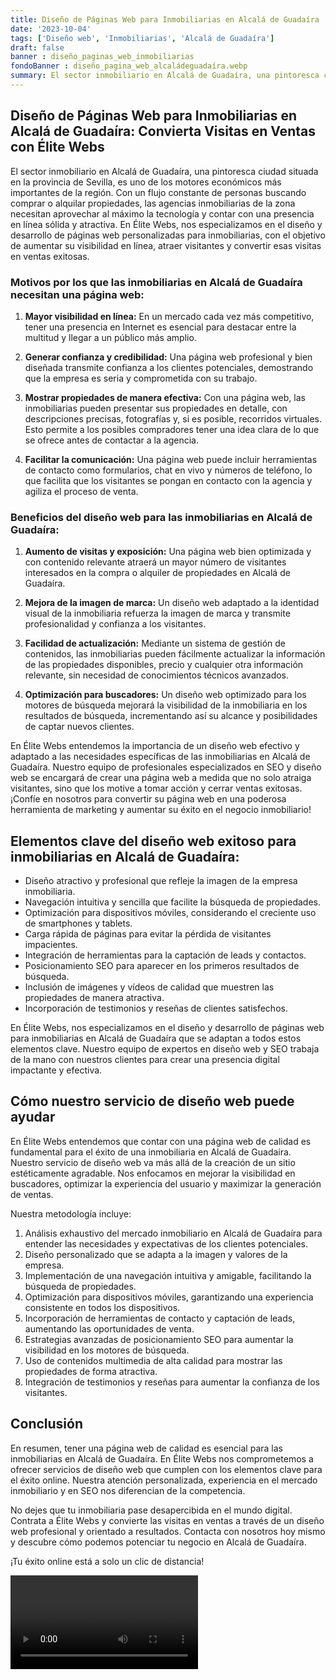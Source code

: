 ```yaml
---
title: Diseño de Páginas Web para Inmobiliarias en Alcalá de Guadaíra
date: '2023-10-04'
tags: ['Diseño web', 'Inmobiliarias', 'Alcalá de Guadaíra']
draft: false
banner : diseño_paginas_web_inmobiliarias
fondoBanner : diseño_pagina_web_alcaládeguadaíra.webp
summary: El sector inmobiliario en Alcalá de Guadaíra, una pintoresca ciudad situada en la provincia de Sevilla, es uno de los motores económicos más importantes de la región. Con un flujo constante de personas buscando comprar o alquilar propiedades, las agencias inmobiliarias de la zona necesitan aprovechar al máximo la tecnología y contar con una presencia en línea sólida y atractiva. En Élite Webs, nos especializamos en el diseño y desarrollo de páginas web personalizadas para inmobiliarias, con el objetivo de aumentar su visibilidad en línea, atraer visitantes y convertir esas visitas en ventas exitosas.
---
```


## **Diseño de Páginas Web para Inmobiliarias en Alcalá de Guadaíra: Convierta Visitas en Ventas con Élite Webs**

El sector inmobiliario en Alcalá de Guadaíra, una pintoresca ciudad situada en la provincia de Sevilla, es uno de los motores económicos más importantes de la región. Con un flujo constante de personas buscando comprar o alquilar propiedades, las agencias inmobiliarias de la zona necesitan aprovechar al máximo la tecnología y contar con una presencia en línea sólida y atractiva. En Élite Webs, nos especializamos en el diseño y desarrollo de páginas web personalizadas para inmobiliarias, con el objetivo de aumentar su visibilidad en línea, atraer visitantes y convertir esas visitas en ventas exitosas.

### Motivos por los que las inmobiliarias en Alcalá de Guadaíra necesitan una página web:

1. **Mayor visibilidad en línea:** En un mercado cada vez más competitivo, tener una presencia en Internet es esencial para destacar entre la multitud y llegar a un público más amplio.

2. **Generar confianza y credibilidad:** Una página web profesional y bien diseñada transmite confianza a los clientes potenciales, demostrando que la empresa es seria y comprometida con su trabajo.

3. **Mostrar propiedades de manera efectiva:** Con una página web, las inmobiliarias pueden presentar sus propiedades en detalle, con descripciones precisas, fotografías y, si es posible, recorridos virtuales. Esto permite a los posibles compradores tener una idea clara de lo que se ofrece antes de contactar a la agencia.

4. **Facilitar la comunicación:** Una página web puede incluir herramientas de contacto como formularios, chat en vivo y números de teléfono, lo que facilita que los visitantes se pongan en contacto con la agencia y agiliza el proceso de venta.

### Beneficios del diseño web para las inmobiliarias en Alcalá de Guadaíra:

1. **Aumento de visitas y exposición:** Una página web bien optimizada y con contenido relevante atraerá un mayor número de visitantes interesados en la compra o alquiler de propiedades en Alcalá de Guadaíra.

2. **Mejora de la imagen de marca:** Un diseño web adaptado a la identidad visual de la inmobiliaria refuerza la imagen de marca y transmite profesionalidad y confianza a los visitantes.

3. **Facilidad de actualización:** Mediante un sistema de gestión de contenidos, las inmobiliarias pueden fácilmente actualizar la información de las propiedades disponibles, precio y cualquier otra información relevante, sin necesidad de conocimientos técnicos avanzados.

4. **Optimización para buscadores:** Un diseño web optimizado para los motores de búsqueda mejorará la visibilidad de la inmobiliaria en los resultados de búsqueda, incrementando así su alcance y posibilidades de captar nuevos clientes.

En Élite Webs entendemos la importancia de un diseño web efectivo y adaptado a las necesidades específicas de las inmobiliarias en Alcalá de Guadaíra. Nuestro equipo de profesionales especializados en SEO y diseño web se encargará de crear una página web a medida que no solo atraiga visitantes, sino que los motive a tomar acción y cerrar ventas exitosas. ¡Confíe en nosotros para convertir su página web en una poderosa herramienta de marketing y aumentar su éxito en el negocio inmobiliario!

<GifSeo />

<Cta />

## Elementos clave del diseño web exitoso para inmobiliarias en Alcalá de Guadaíra:

- Diseño atractivo y profesional que refleje la imagen de la empresa inmobiliaria.
- Navegación intuitiva y sencilla que facilite la búsqueda de propiedades.
- Optimización para dispositivos móviles, considerando el creciente uso de smartphones y tablets.
- Carga rápida de páginas para evitar la pérdida de visitantes impacientes.
- Integración de herramientas para la captación de leads y contactos.
- Posicionamiento SEO para aparecer en los primeros resultados de búsqueda.
- Inclusión de imágenes y vídeos de calidad que muestren las propiedades de manera atractiva.
- Incorporación de testimonios y reseñas de clientes satisfechos.

En Élite Webs, nos especializamos en el diseño y desarrollo de páginas web para inmobiliarias en Alcalá de Guadaíra que se adaptan a todos estos elementos clave. Nuestro equipo de expertos en diseño web y SEO trabaja de la mano con nuestros clientes para crear una presencia digital impactante y efectiva.

## Cómo nuestro servicio de diseño web puede ayudar

En Élite Webs entendemos que contar con una página web de calidad es fundamental para el éxito de una inmobiliaria en Alcalá de Guadaíra. Nuestro servicio de diseño web va más allá de la creación de un sitio estéticamente agradable. Nos enfocamos en mejorar la visibilidad en buscadores, optimizar la experiencia del usuario y maximizar la generación de ventas.

Nuestra metodología incluye:

1. Análisis exhaustivo del mercado inmobiliario en Alcalá de Guadaíra para entender las necesidades y expectativas de los clientes potenciales.
2. Diseño personalizado que se adapta a la imagen y valores de la empresa.
3. Implementación de una navegación intuitiva y amigable, facilitando la búsqueda de propiedades.
4. Optimización para dispositivos móviles, garantizando una experiencia consistente en todos los dispositivos.
5. Incorporación de herramientas de contacto y captación de leads, aumentando las oportunidades de venta.
6. Estrategias avanzadas de posicionamiento SEO para aumentar la visibilidad en los motores de búsqueda.
7. Uso de contenidos multimedia de alta calidad para mostrar las propiedades de forma atractiva.
8. Integración de testimonios y reseñas para aumentar la confianza de los visitantes.

## Conclusión

En resumen, tener una página web de calidad es esencial para las inmobiliarias en Alcalá de Guadaíra. En Élite Webs nos comprometemos a ofrecer servicios de diseño web que cumplen con los elementos clave para el éxito online. Nuestra atención personalizada, experiencia en el mercado inmobiliario y en SEO nos diferencian de la competencia.

No dejes que tu inmobiliaria pase desapercibida en el mundo digital. Contrata a Élite Webs y convierte las visitas en ventas a través de un diseño web profesional y orientado a resultados. Contacta con nosotros hoy mismo y descubre cómo podemos potenciar tu negocio en Alcalá de Guadaíra. 

¡Tu éxito online está a solo un clic de distancia!

<Video />

<CtaBot job='Inmobiliarias' city='Alcalá de Guadaíra'/>

<Gmaps query='Alcalá de Guadaíra+españa+maps' />